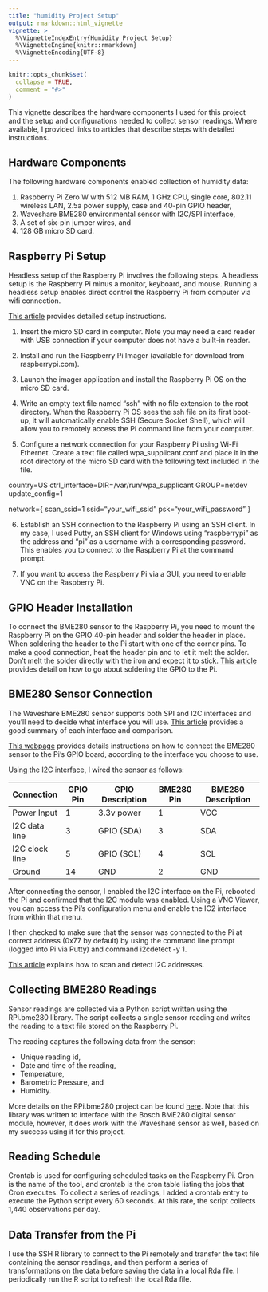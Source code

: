 ```yaml
---
title: "humidity Project Setup"
output: rmarkdown::html_vignette
vignette: >
  %\VignetteIndexEntry{Humidity Project Setup}
  %\VignetteEngine{knitr::rmarkdown}
  %\VignetteEncoding{UTF-8}
---
```


```r
knitr::opts_chunk$set(
  collapse = TRUE,
  comment = "#>"
)
```

This vignette describes the hardware components I used for this project and the
setup and configurations needed to collect sensor readings.  Where available, I 
provided links to articles that describe steps with detailed instructions.

## Hardware Components

The following hardware components enabled collection of humidity data:

1. Raspberry Pi Zero W with 512 MB RAM, 1 GHz CPU, single core, 802.11 wireless 
LAN, 2.5a power supply, case and 40-pin GPIO header,
2. Waveshare BME280 environmental sensor with I2C/SPI interface,
3. A set of six-pin jumper wires, and
4. 128 GB micro SD card.

## Raspberry Pi Setup

Headless setup of the Raspberry Pi involves the following steps.  A headless setup 
is the Raspberry Pi minus a monitor, keyboard, and mouse.  Running a headless setup 
enables direct control the Raspberry Pi from computer via wifi connection.

[This article](https://www.tomshardware.com/reviews/raspberry-pi-headless-setup-how-to,6028.html) provides detailed setup instructions.  

1. Insert the micro SD card in computer.  Note you may need a card reader with USB connection if your
computer does not have a built-in reader.

2. Install and run the Raspberry Pi Imager (available for download from raspberrypi.com).

3. Launch the imager application and install the Raspberry Pi OS on the micro SD card.

4. Write an empty text file named "ssh" with no file extension to the root directory. 
When the Raspberry Pi OS sees the ssh file on its first boot-up, it will automatically 
enable SSH (Secure Socket Shell), which will allow you to remotely access the Pi 
command line from your computer.

5. Configure a network connection for your Raspberry Pi using Wi-Fi Ethernet. Create 
a text file called wpa_supplicant.conf and place it in the root directory of the 
micro SD card with the following text included in the file.

country=US
ctrl_interface=DIR=/var/run/wpa_supplicant GROUP=netdev
update_config=1

network={
scan_ssid=1
ssid="your_wifi_ssid"
psk="your_wifi_password"
}

6. Establish an SSH connection to the Raspberry Pi using an SSH client.  In my case,
I used Putty, an SSH client for Windows using "raspberrypi" as the address and "pi"
as a username with a corresponding password.  This enables you to connect to the Raspberry 
Pi at the command prompt.

7. If you want to access the Raspberry Pi via a GUI, you need to enable VNC on the 
Raspberry Pi.

## GPIO Header Installation

To connect the BME280 sensor to the Raspberry Pi, you need to mount the Raspberry Pi
on the GPIO 40-pin header and solder the header in place.  When soldering the header 
to the Pi start with one of the corner pins. To make a good connection, heat 
the header pin and to let it melt the solder.  Don’t melt the solder directly with 
the iron and expect it to stick.  [This article](https://dronebotworkshop.com/soldering-raspberry-pi-zero-gpio/) provides detail
on how to go about soldering the GPIO to the Pi.

## BME280 Sensor Connection

The Waveshare BME280 sensor supports both SPI and I2C interfaces and you'll need to decide what 
interface you will use.  [This article](https://medium.com/@rjrajbir24/difference-between-i2c-and-spi-i2c-vs-spi-c6a68d7242c4)
provides a good summary of each interface and comparison.

[This webpage](https://www.waveshare.com/wiki/BME280_Environmental_Sensor) provides 
details instructions on how to connect the BME280 sensor to the Pi's GPIO board, according
to the interface you choose to use.

Using the I2C interface, I wired the sensor as follows:

Connection | GPIO Pin | GPIO Description | BME280 Pin | BME280 Description 
-----------|----------|------------------|------------|-------------------
Power Input | 1 | 3.3v power | 1 | VCC
I2C data line | 3 | GPIO (SDA) | 3 | SDA
I2C clock line | 5 | GPIO (SCL) | 4 | SCL
Ground | 14 | GND | 2 | GND

After connecting the sensor, I enabled the I2C interface on the Pi, rebooted the Pi
and confirmed that the I2C module was enabled.  Using a VNC Viewer, you can access
the Pi's configuration menu and enable the IC2 interface from within that menu.

I then checked to make sure that the sensor was connected to the Pi at correct address (0x77 by default) by using the command line prompt (logged into Pi via Putty) and command i2cdetect -y 1.

[This article](https://learn.adafruit.com/scanning-i2c-addresses/raspberry-pi) explains
how to scan and detect I2C addresses.

## Collecting BME280 Readings

Sensor readings are collected via a Python script written using the RPi.bme280 library.
The script collects a single sensor reading and writes the reading to a text file
stored on the Raspberry Pi.

The reading captures the following data from the sensor:

* Unique reading id,
* Date and time of the reading,
* Temperature,
* Barometric Pressure, and 
* Humidity.

More details on the RPi.bme280 project can be found [here](https://pypi.org/project/RPi.bme280/).
Note that this library was written to interface with the Bosch BME280 digital sensor module,
however, it does work with the Waveshare sensor as well, based on my success using it for 
this project.

## Reading Schedule

Crontab is used for configuring scheduled tasks on the Raspberry Pi.  Cron is the name
of the tool, and crontab is the cron table listing the jobs that Cron executes.  To collect
a series of readings, I added a crontab entry to execute the Python script every 60 seconds.
At this rate, the script collects 1,440 observations per day.

## Data Transfer from the Pi

I use the SSH R library to connect to the Pi remotely and transfer the text file containing 
the sensor readings, and then perform a series of transformations on the data
before saving the data in a local Rda file.  I periodically run the R script to refresh the
local Rda file.